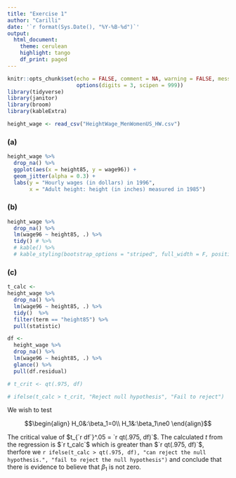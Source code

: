 ```yaml
---
title: "Exercise 1"
author: "Carilli"
date: '`r format(Sys.Date(), "%Y-%B-%d")`'
output: 
  html_document:
    theme: cerulean
    highlight: tango
    df_print: paged
---
```


```r
knitr::opts_chunk$set(echo = FALSE, comment = NA, warning = FALSE, message = FALSE,
                      options(digits = 3, scipen = 999))
library(tidyverse)
library(janitor)
library(broom)
library(kableExtra)
```

```r
height_wage <- read_csv("HeightWage_MenWomenUS_HW.csv")
```

### (a)

```r
height_wage %>%
  drop_na() %>% 
  ggplot(aes(x = height85, y = wage96)) +
  geom_jitter(alpha = 0.3) +
  labs(y = "Hourly wages (in dollars) in 1996",
       x = "Adult height: height (in inches) measured in 1985") 
```

### (b)

```r
height_wage %>%
  drop_na() %>% 
  lm(wage96 ~ height85, .) %>% 
  tidy() # %>% 
  # kable() %>% 
  # kable_styling(bootstrap_options = "striped", full_width = F, position = "left")
```

### (c)

```r
t_calc <- 
height_wage %>%
  drop_na() %>% 
  lm(wage96 ~ height85, .) %>% 
  tidy()  %>%
  filter(term == "height85") %>%
  pull(statistic)

df <- 
  height_wage %>%
  drop_na() %>% 
  lm(wage96 ~ height85, .) %>% 
  glance() %>% 
  pull(df.residual)

# t_crit <- qt(.975, df)

# ifelse(t_calc > t_crit, "Reject null hypothesis", "Fail to reject")
```

We wish to test

$$\begin{align}
H_0&:\beta_1=0\\
H_1&:\beta_1\ne0
\end{align}$$


The critical value of $t_{`r df`}^.05 = `r qt(.975, df)`$. The calculated $t$ from the regression is $`r t_calc`$ which is greater than $`r qt(.975, df)`$, therfore we `r ifelse(t_calc > qt(.975, df), "can reject the null hypothesis.", "fail to reject the null hypothesis")` and conclude that there is evidence to believe that $\beta_1$ is not zero.


